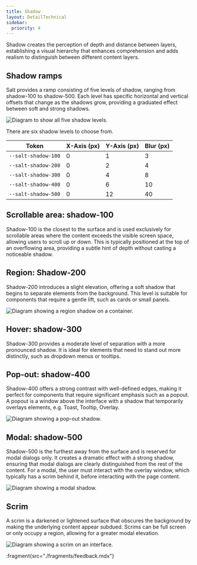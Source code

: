 ```yaml
---
title: Shadow
layout: DetailTechnical
sidebar:
  priority: 4
---
```


Shadow creates the perception of depth and distance between layers, establishing a visual hierarchy that enhances comprehension and adds realism to distinguish between different content layers.

## Shadow ramps

Salt provides a ramp consisting of five levels of shadow, ranging from shadow-100 to shadow-500. Each level has specific horizontal and vertical offsets that change as the shadows grow, providing a graduated effect between soft and strong shadows.

<Image
  src="/img/foundations/shadow-ramps.png"
  alt="Diagram to show all five shadow levels."
/>

There are six shadow levels to choose from.

| Token               | X-Axis (px) | Y-Axis (px) | Blur (px) |
| ------------------- | ----------- | ----------- | --------- |
| `--salt-shadow-100` | 0           | 1           | 3         |
| `--salt-shadow-200` | 0           | 2           | 4         |
| `--salt-shadow-300` | 0           | 4           | 8         |
| `--salt-shadow-400` | 0           | 6           | 10        |
| `--salt-shadow-500` | 0           | 12          | 40        |

## Scrollable area: shadow-100

Shadow-100 is the closest to the surface and is used exclusively for scrollable areas where the content exceeds the visible screen space, allowing users to scroll up or down. This is typically positioned at the top of an overflowing area, providing a subtle hint of depth without casting a noticeable shadow.

## Region: Shadow-200

Shadow-200 introduces a slight elevation, offering a soft shadow that begins to separate elements from the background. This level is suitable for components that require a gentle lift, such as cards or small panels.

<Image
  src="/img/foundations/shadow-container.png"
  alt="Diagram showing a region shadow on a container."
/>

## Hover: shadow-300

Shadow-300 provides a moderate level of separation with a more pronounced shadow. It is ideal for elements that need to stand out more distinctly, such as dropdown menus or tooltips.

## Pop-out: shadow-400

Shadow-400 offers a strong contrast with well-defined edges, making it perfect for components that require significant emphasis such as a popout. A popout is a window above the interface with a shadow that temporarily overlays elements, e.g. Toast, Tooltip, Overlay.

<Image
  src="/img/foundations/shadow-popout.png"
  alt="Diagram showing a pop-out shadow."
/>

## Modal: shadow-500

Shadow-500 is the furthest away from the surface and is reserved for modal dialogs only. It creates a dramatic effect with a strong shadow, ensuring that modal dialogs are clearly distinguished from the rest of the content. For a modal, the user must interact with the overlay window, which typically has a scrim behind it, before interacting with the page content.

<Image
  src="/img/foundations/shadow-modal.png"
  alt="Diagram showing a modal shadow."
/>

## Scrim

A scrim is a darkened or lightened surface that obscures the background by making the underlying content appear subdued. Scrims can be full screen or only occupy a region, allowing for a greater modal elevation.

<Image
  src="/img/foundations/shadow-scrim.png"
  alt="Diagram showing a scrim on an interface."
/>

:fragment{src="./fragments/feedback.mdx"}
